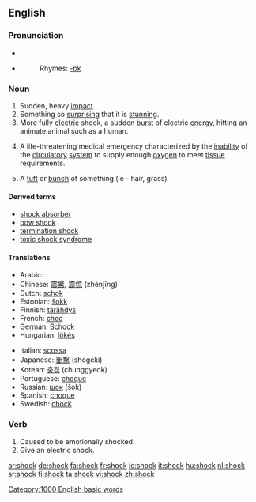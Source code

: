 ==English==

===Pronunciation===
*{{IPA|/ʃɒk/}}
*{{audio|en-us-shock.ogg|Audio (US)}}
*:Rhymes: [[Rhymes:English:-ɒk|-ɒk]]

===Noun===
{{en-noun}}

# Sudden, heavy [[impact]].
# Something so [[surprising]] that it is [[stunning]].
# More fully [[electric]] shock, a sudden [[burst]] of electric [[energy]], hitting an animate animal such as a human.
# {{pathology}} A life-threatening medical emergency characterized by the [[inability]] of the [[circulatory]] [[system]] to supply enough [[oxygen]] to meet [[tissue]] requirements.
# A [[tuft]] or [[bunch]] of something (ie - hair, grass)

====Derived terms====
*[[shock absorber]]
*[[bow shock]]
*[[termination shock]]
*[[toxic shock syndrome]]

====Translations====
{{top}}
*Arabic: {{ARchar|[[صدمة]]}} {{IPAchar|(ʂáɖma)}} {{f}}
*Chinese: [[震驚]], [[震惊]] (zhènjīng)
*Dutch: [[schok]]
*Estonian: [[šokk]]
*Finnish: [[tärähdys]]
*French: [[choc]] {{m}}
*German: [[Schock]]
*Hungarian: [[lökés]]
{{mid}}
*Italian: [[scossa]] {{f}}
*Japanese: [[衝撃]] (shōgeki)
*Korean: [[충격]] (chunggyeok)
*Portuguese: [[choque]] {{m}}
*Russian: [[шок]] (šok) {{m}}
*Spanish: [[choque]] {{m}}
*Swedish: [[chock]]
{{bottom}}

===Verb===
{{en-verb}}

# Caused to be emotionally shocked.
# Give an electric shock.

[[Category:1000 English basic words]]

[[ar:shock]]
[[de:shock]]
[[fa:shock]]
[[fr:shock]]
[[io:shock]]
[[it:shock]]
[[hu:shock]]
[[nl:shock]]
[[sr:shock]]
[[fi:shock]]
[[ta:shock]]
[[vi:shock]]
[[zh:shock]]